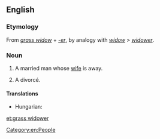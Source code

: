 ==English==

===Etymology===
From ''[[grass widow]]'' + ''[[-er]]'', by analogy with ''[[widow]]'' > ''[[widower]]''.

===Noun===
{{en-noun|head=[[grass]] [[widower]]}}

# {{idiomatic|rare}} A married man whose [[wife]] is away.
# A divorcé.

====Translations====
{{trans-top|a married man whose wife is away}}
* Hungarian: {{t-|hu|szalmaözvegy}}
{{trans-mid}}
{{trans-bottom}}

[[Category:en:People]]

[[et:grass widower]]